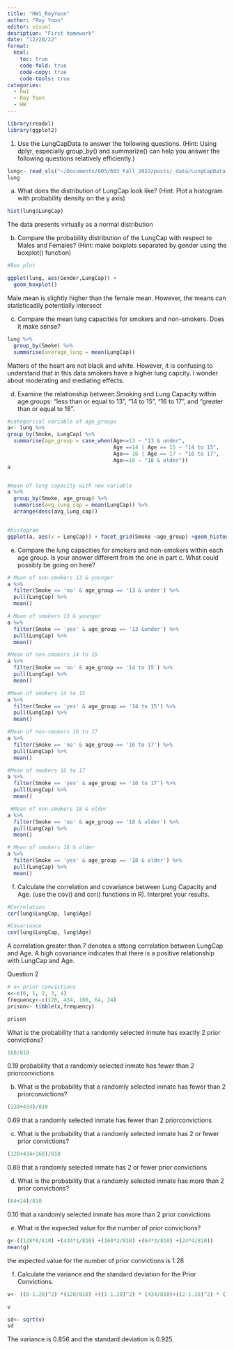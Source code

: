 ```yaml
---
title: "HW1_RoyYoon"
author: "Roy Yoon"
editor: visual
desription: "First homework"
date: "12/20/22"
format:
  html:
    toc: true
    code-fold: true
    code-copy: true
    code-tools: true
categories:
  - hw1
  - Roy Yoon
  - HW
---
```


```r
library(readxl)
library(ggplot2)
```

1. Use the LungCapData to answer the following questions. (Hint: Using dplyr, especially
group_by() and summarize() can help you answer the following questions relatively
efficiently.)

```r

lung<- read_xls("~/Documents/603/603_Fall_2022/posts/_data/LungCapData.xls")
lung
```


a. What does the distribution of LungCap look like? (Hint: Plot a histogram with
probability density on the y axis)

```r
hist(lung$LungCap)
```
The data presents virtually as a normal distribution 

b. Compare the probability distribution of the LungCap with respect to Males and
Females? (Hint: make boxplots separated by gender using the boxplot() function)

```r
#Box plot

ggplot(lung, aes(Gender,LungCap)) +
  geom_boxplot()
```
Male mean is slightly higher than the female mean. However, the means can statisticadlly potentially intersect

c. Compare the mean lung capacities for smokers and non-smokers. Does it make sense?

```r
lung %>% 
  group_by(Smoke) %>% 
  summarise(average_lung = mean(LungCap))
```

Matters of the heart are not black and white. However, it is confusing to understand that in this data smokers have a higher lung capcity. I wonder about moderating and mediating effects.

d. Examine the relationship between Smoking and Lung Capacity within age
groups: “less than or equal to 13”, “14 to 15”, “16 to 17”, and “greater than or equal to 18”.

```r
#categorical variable of age_groups 
a<- lung %>% 
group_by(Smoke, LungCap) %>% 
  summarise(age_group = case_when(Age<=13 ~ "13 & under",
                                  Age ==14 | Age == 15 ~ "14 to 15",
                                  Age== 16 | Age == 17 ~ "16 to 17",
                                  Age>=18 ~ "18 & older")) 
a


#mean of lung capacity with new variable
a %>% 
  group_by(Smoke, age_group) %>% 
  summarise(avg_lung_cap = mean(LungCap)) %>% 
  arrange(desc(avg_lung_cap))


#histogram
ggplot(a, aes(x = LungCap)) + facet_grid(Smoke ~age_group) +geom_histogram()
```


e. Compare the lung capacities for smokers and non-smokers within each age
group. Is your answer different from the one in part c. What could possibly be going on here?

```r
# Mean of non-smokers 13 & younger
a %>% 
  filter(Smoke == 'no' & age_group == '13 & under') %>% 
  pull(LungCap) %>% 
  mean()

# Mean of smokers 13 & younger
a %>% 
  filter(Smoke == 'yes' & age_group == '13 &under') %>% 
  pull(LungCap) %>% 
  mean()

#Mean of non-smokers 14 to 15
a %>% 
  filter(Smoke == 'no' & age_group == '14 to 15') %>% 
  pull(LungCap) %>% 
  mean()

#Mean of smokers 14 to 15
a %>% 
  filter(Smoke == 'yes' & age_group == '14 to 15') %>% 
  pull(LungCap) %>% 
  mean()

#Mean of non-smokers 16 to 17
a %>% 
  filter(Smoke == 'no' & age_group == '16 to 17') %>% 
  pull(LungCap) %>% 
  mean()

#Mean of smokers 16 to 17
a %>% 
  filter(Smoke == 'yes' & age_group == '16 to 17') %>% 
  pull(LungCap) %>% 
  mean()

 #Mean of non-smokers 18 & older
a %>% 
  filter(Smoke == 'no' & age_group == '18 & older') %>% 
  pull(LungCap) %>% 
  mean()

# Mean of smokers 18 & older
a %>% 
  filter(Smoke == 'yes' & age_group == '18 & older') %>% 
  pull(LungCap) %>% 
  mean()
```


f. Calculate the correlation and covariance between Lung Capacity and Age. (use
the cov() and cor() functions in R). Interpret your results.
```r
#Correlation
cor(lung$LungCap, lung$Age)

#Covariance
cov(lung$LungCap, lung$Age)
```

A correlation greater than.7 denotes a sttong correlation between LungCap and Age. A high covariance indicates that there is a positive relationship with LungCap and Age.

Question 2

```r
# x= prior convictions 
x<-c(0, 1, 2, 3, 4)
frequency<-c(128, 434, 160, 64, 24)
prison<- tibble(x,frequency)

prison
```


What is the probability that a randomly selected inmate has exactly 2 prior convictions?


```r
160/810
```
0.19 probability that a randomly selected inmate has fewer than 2 priorconvictions

b. What is the probability that a randomly selected inmate has fewer than 2 priorconvictions?

```r
(128+434)/810
```

0.69 that a randomly selected inmate has fewer than 2 priorconvictions

c. What is the probability that a randomly selected inmate has 2 or fewer prior convictions?

```r
(128+434+160)/810
```
0.89 that a randomly selected inmate has 2 or fewer prior convictions

d. What is the probability that a randomly selected inmate has more than 2 prior convictions?

```r
(64+24)/810
```
0.10 that a randomly selected inmate has more than 2 prior convictions

e. What is the expected value for the number of prior convictions?

```r

g<-((128*0/810) +(434*1/810) +(160*2/810) +(64*3/810) +(24*4/810)) 
mean(g)
```
the expected value for the number of prior convictions is 1.28

f. Calculate the variance and the standard deviation for the Prior Convictions.

```r

v<- ((0-1.28)^2) *(128/810) +((1-1.28)^2) * (434/810)+((2-1.28)^2) * (160/810)+((3-1.28)^2) *(64/810) +((4-1.28)^2) * (24/810)

v

sd<- sqrt(v)
sd
```
The variance is 0.856 and the standard deviation is 0.925.
